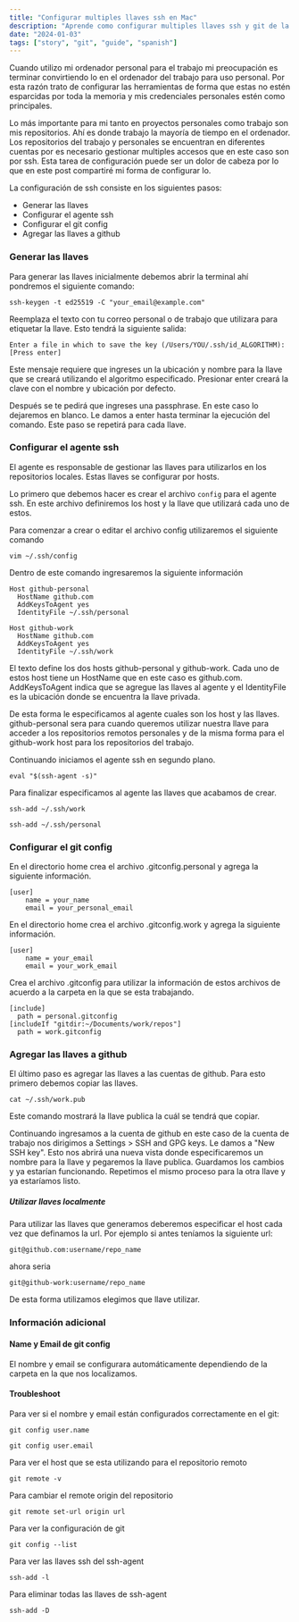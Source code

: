 ```yaml
---
title: "Configurar multiples llaves ssh en Mac"
description: "Aprende como configurar multiples llaves ssh y git de la mejor manera para manejar de forma efectiva los accesos a tus repositorios remotos."
date: "2024-01-03"
tags: ["story", "git", "guide", "spanish"]
---
```


Cuando utilizo mi ordenador personal para el trabajo mi preocupación es terminar convirtiendo lo en el ordenador del trabajo para uso personal. Por esta razón trato de configurar las herramientas de forma que estas no estén esparcidas por toda la memoria y mis credenciales personales estén como principales.

Lo más importante para mi tanto en proyectos personales como trabajo son mis repositorios. Ahí es donde trabajo la mayoría de tiempo en el ordenador. Los repositorios del trabajo y personales se encuentran en diferentes cuentas por es necesario gestionar multiples accesos que en este caso son por ssh. Esta tarea de configuración puede ser un dolor de cabeza por lo que en este post compartiré mi forma de configurar lo.

La configuración de ssh consiste en los siguientes pasos:

- Generar las llaves
- Configurar el agente ssh
- Configurar el git config
- Agregar las llaves a github

### Generar las llaves

Para generar las llaves inicialmente debemos abrir la terminal ahí pondremos el siguiente comando:

```
ssh-keygen -t ed25519 -C "your_email@example.com"
```

Reemplaza el texto con tu correo personal o de trabajo que utilizara para etiquetar la llave. Esto tendrá la siguiente salida:

```
Enter a file in which to save the key (/Users/YOU/.ssh/id_ALGORITHM): [Press enter]
```

Este mensaje requiere que ingreses un la ubicación y nombre para la llave que se creará utilizando el algoritmo especificado. Presionar enter creará la clave con el nombre y ubicación por defecto.

Después se te pedirá que ingreses una passphrase. En este caso lo dejaremos en blanco. Le damos a enter hasta terminar la ejecución del comando. Este paso se repetirá para cada llave.

### Configurar el agente ssh

El agente es responsable de gestionar las llaves para utilizarlos en los repositorios locales. Estas llaves se configurar por hosts.

Lo primero que debemos hacer es crear el archivo `config` para el agente ssh. En este archivo definiremos los host y la llave que utilizará cada uno de estos.

Para comenzar a crear o editar el archivo config utilizaremos el siguiente comando

```
vim ~/.ssh/config
```

Dentro de este comando ingresaremos la siguiente información

```
Host github-personal
  HostName github.com
  AddKeysToAgent yes
  IdentityFile ~/.ssh/personal

Host github-work
  HostName github.com
  AddKeysToAgent yes
  IdentityFile ~/.ssh/work
```

El texto define los dos hosts github-personal y github-work. Cada uno de estos host tiene un HostName que en este caso es github.com. AddKeysToAgent indica que se agregue las llaves al agente y el IdentityFile es la ubicación donde se encuentra la llave privada.

De esta forma le especificamos al agente cuales son los host y las llaves. github-personal sera para cuando queremos utilizar nuestra llave para acceder a los repositorios remotos personales y de la misma forma para el github-work host para los repositorios del trabajo.

Continuando iniciamos el agente ssh en segundo plano.

```
eval "$(ssh-agent -s)"
```

Para finalizar especificamos al agente las llaves que acabamos de crear.

```
ssh-add ~/.ssh/work
```

```
ssh-add ~/.ssh/personal
```

### Configurar el git config

En el directorio home crea el archivo .gitconfig.personal y agrega la siguiente información.

```
[user]
	name = your_name
	email = your_personal_email
```

En el directorio home crea el archivo .gitconfig.work y agrega la siguiente información.

```
[user]
	name = your_email
	email = your_work_email
```

Crea el archivo .gitconfig para utilizar la información de estos archivos de acuerdo a la carpeta en la que se esta trabajando.

```
[include]
  path = personal.gitconfig
[includeIf "gitdir:~/Documents/work/repos"]
  path = work.gitconfig
```

### Agregar las llaves a github

El último paso es agregar las llaves a las cuentas de github. Para esto primero debemos copiar las llaves.

```
cat ~/.ssh/work.pub
```

Este comando mostrará la llave publica la cuál se tendrá que copiar.

Continuando ingresamos a la cuenta de github en este caso de la cuenta de trabajo nos dirigimos a Settings > SSH and GPG keys. Le damos a "New SSH key". Esto nos abrirá una nueva vista donde especificaremos un nombre para la llave y pegaremos la llave publica. Guardamos los cambios y ya estarían funcionando. Repetimos el mismo proceso para la otra llave y ya estaríamos listo.

##### Utilizar llaves localmente

Para utilizar las llaves que generamos deberemos especificar el host cada vez que definamos la url. Por ejemplo si antes teníamos la siguiente url:

```
git@github.com:username/repo_name
```

ahora seria

```
git@github-work:username/repo_name
```

De esta forma utilizamos elegimos que llave utilizar.

### Información adicional

#### Name y Email de git config

El nombre y email se configurara automáticamente dependiendo de la carpeta en la que nos localizamos.

#### Troubleshoot

Para ver si el nombre y email están configurados correctamente en el git:

```
git config user.name
```

```
git config user.email
```

Para ver el host que se esta utilizando para el repositorio remoto

```
git remote -v
```

Para cambiar el remote origin del repositorio

```
git remote set-url origin url
```

Para ver la configuración de git

```
git config --list
```

Para ver las llaves ssh del ssh-agent

```
ssh-add -l
```

Para eliminar todas las llaves de ssh-agent

```
ssh-add -D
```
